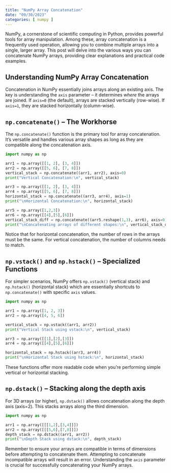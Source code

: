 ```yaml
---
title: "NumPy Array Concatenation"
date: "09/30/2023"
categories: [ numpy ]
---
```



NumPy, a cornerstone of scientific computing in Python, provides powerful tools for array manipulation. Among these, array concatenation is a frequently used operation, allowing you to combine multiple arrays into a single, larger array.  This post will delve into the various ways you can concatenate NumPy arrays, providing clear explanations and practical code examples.


## Understanding NumPy Array Concatenation

Concatenation in NumPy essentially joins arrays along an existing axis.  The key is understanding the `axis` parameter – it determines *where* the arrays are joined.  If `axis=0` (the default), arrays are stacked vertically (row-wise). If `axis=1`, they are stacked horizontally (column-wise).


##  `np.concatenate()` – The Workhorse

The `np.concatenate()` function is the primary tool for array concatenation. It's versatile and handles various array shapes as long as they are compatible along the concatenation axis.


```python
import numpy as np

arr1 = np.array([[1, 2], [3, 4]])
arr2 = np.array([[5, 6], [7, 8]])
vertical_stack = np.concatenate((arr1, arr2), axis=0)
print("Vertical Concatenation:\n", vertical_stack)

arr3 = np.array([[1, 2], [3, 4]])
arr4 = np.array([[5, 6], [7, 8]])
horizontal_stack = np.concatenate((arr3, arr4), axis=1)
print("\nHorizontal Concatenation:\n", horizontal_stack)

arr5 = np.array([1,2,3])
arr6 = np.array([[4],[5],[6]])
vertical_stack_diff = np.concatenate((arr5.reshape(1,3), arr6), axis=0)
print("\nConcatenating arrays of different shapes:\n", vertical_stack_diff)
```

Notice that for horizontal concatenation, the number of rows in the arrays must be the same. For vertical concatenation, the number of columns needs to match.


## `np.vstack()` and `np.hstack()` –  Specialized Functions

For simpler scenarios, NumPy offers `np.vstack()` (vertical stack) and `np.hstack()` (horizontal stack) which are essentially shortcuts to `np.concatenate()` with specific `axis` values.


```python
import numpy as np

arr1 = np.array([1, 2, 3])
arr2 = np.array([4, 5, 6])

vertical_stack = np.vstack((arr1, arr2))
print("Vertical Stack using vstack:\n", vertical_stack)

arr3 = np.array([[1],[2],[3]])
arr4 = np.array([[4],[5],[6]])

horizontal_stack = np.hstack((arr3, arr4))
print("\nHorizontal Stack using hstack:\n", horizontal_stack)

```

These functions offer more readable code when you're performing simple vertical or horizontal stacking.


## `np.dstack()` – Stacking along the depth axis

For 3D arrays (or higher), `np.dstack()` allows concatenation along the depth axis (axis=2). This stacks arrays along the third dimension.

```python
import numpy as np

arr1 = np.array([[[1,2],[3,4]]])
arr2 = np.array([[[5,6],[7,8]]])
depth_stack = np.dstack((arr1, arr2))
print("\nDepth Stack using dstack:\n", depth_stack)

```

Remember to ensure your arrays are compatible in terms of dimensions before attempting to concatenate them.  Attempting to concatenate incompatible arrays will result in an error.  Understanding the `axis` parameter is crucial for successfully concatenating your NumPy arrays.

